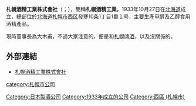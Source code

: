 '''札幌酒精工業株式會社'''（{{jpn|j=札幌酒精工業株式会社|hg=さっぽろしゅせいこうぎょう}}；{{lang-en|SAPPORO SHUSEI CO., LTD.}}），簡稱'''札幌酒精工業'''，1933年10月27日在[[北海道|北海道]]成立，總部位於[[北海道|北海道]][[札幌市|札幌市]][[西区_(札幌市)|西区]]發寒10条1丁目1番１号，主要生產甲醇及乙醇食用酒精產品。

現時董事長為大木甫，不過大家注意的，便是和[[札幌啤酒|札幌啤酒]]，以及{{tsl|ja|サッポロホールディングス|札幌控股}}沒關係的。

==外部連結==
*[http://www.sapporo-shusei.jp 札幌酒精工業株式會社] {{Wayback|url=http://www.sapporo-shusei.jp/ |date=20210125131524 }}

[[Category:日本製酒公司|Category:日本製酒公司]]
[[category:札幌市公司|category:札幌市公司]]
[[Category:1933年成立的公司|Category:1933年成立的公司]]
[[Category:西區_(札幌市)|Category:西區 (札幌市)]]